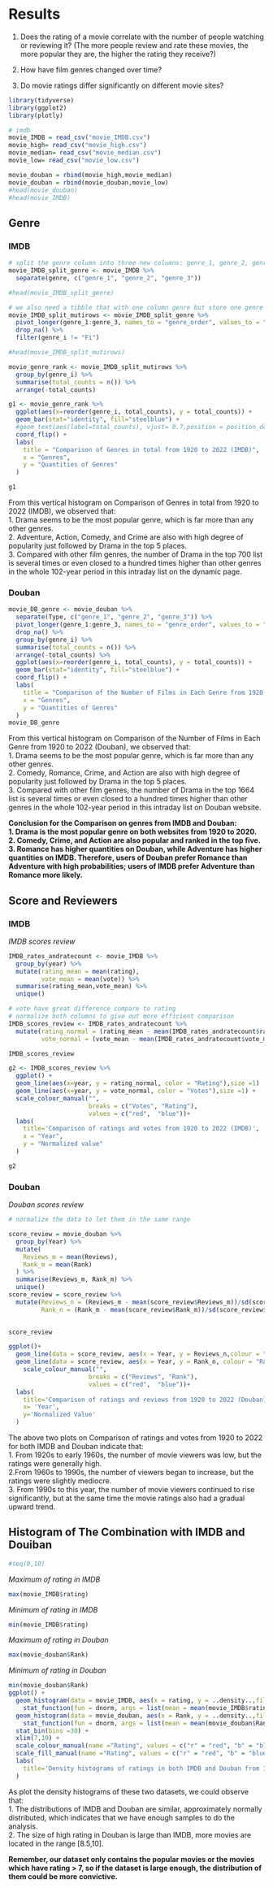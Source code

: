 # Results

1. Does the rating of a movie correlate with the number of people watching or reviewing it? (The more people review and rate these movies, the more popular they are, the higher the rating they receive?) \

2. How have film genres changed over time? \

3. Do movie ratings differ significantly on different movie sites? \

```r
library(tidyverse)
library(ggplot2)
library(plotly)
```

```r
# imdb
movie_IMDB = read_csv("movie_IMDB.csv")
movie_high= read_csv("movie_high.csv")
movie_median= read_csv("movie_median.csv")
movie_low= read_csv("movie_low.csv")
```

```r
movie_douban = rbind(movie_high,movie_median)
movie_douban = rbind(movie_douban,movie_low)
#head(movie_douban)
#head(movie_IMDB)
```

## Genre
### IMDB
```r
# split the genre column into three new columns: genre_1, genre_2, genre_3, note, some movies do not have value in genre_2 or genre_3
movie_IMDB_split_genre <- movie_IMDB %>%
  separate(genre, c("genre_1", "genre_2", "genre_3"))

#head(movie_IMDB_split_genre)

# we also need a tibble that with one column genre but store one genre in each row
movie_IMDB_split_mutirows <- movie_IMDB_split_genre %>%
  pivot_longer(genre_1:genre_3, names_to = "genre_order", values_to = "genre_i") %>%
  drop_na() %>%
  filter(genre_i != "Fi")

#head(movie_IMDB_split_mutirows)

movie_genre_rank <- movie_IMDB_split_mutirows %>%
  group_by(genre_i) %>%
  summarise(total_counts = n()) %>%
  arrange(-total_counts) 

g1 <- movie_genre_rank %>%
  ggplot(aes(x=reorder(genre_i, total_counts), y = total_counts)) +
  geom_bar(stat="identity", fill="steelblue") +
  #geom_text(aes(label=total_counts), vjust= 0.7,position = position_dodge(0.9),  size=3.5) + 
  coord_flip() +
  labs(
    title = "Comparison of Genres in total from 1920 to 2022 (IMDB)",
    x = "Genres",
    y = "Quantities of Genres"
  )

g1
```

From this vertical histogram on Comparison of Genres in total from 1920 to 2022 (IMDB), we observed that: \
1. Drama seems to be the most popular genre, which is far more than any other genres. \
2. Adventure, Action, Comedy, and Crime are also with high degree of popularity just followed by Drama in the top 5 places. \
3. Compared with other film genres, the number of Drama in the top 700 list is several times or even closed to a hundred times higher than other genres in the whole 102-year period in this intraday list on the dynamic page.



### Douban
```r
movie_DB_genre <- movie_douban %>%
  separate(Type, c("genre_1", "genre_2", "genre_3")) %>%
  pivot_longer(genre_1:genre_3, names_to = "genre_order", values_to = "genre_i") %>%
  drop_na() %>%
  group_by(genre_i) %>%
  summarise(total_counts = n()) %>%
  arrange(-total_counts) %>%
  ggplot(aes(x=reorder(genre_i, total_counts), y = total_counts)) +
  geom_bar(stat="identity", fill="steelblue") +
  coord_flip() +
  labs(
    title = "Comparison of the Number of Films in Each Genre from 1920 to 2022 (Douban)",
    x = "Genres",
    y = "Quantities of Genres"
  )
movie_DB_genre
```

From this vertical histogram on Comparison of the Number of Films in Each Genre from 1920 to 2022 (Douban), we observed that: \
1. Drama seems to be the most popular genre, which is far more than any other genres. \
2. Comedy, Romance, Crime, and Action are also with high degree of popularity just followed by Drama in the top 5 places. \
3. Compared with other film genres, the number of Drama in the top 1664 list is several times or even closed to a hundred times higher than other genres in the whole 102-year period in this intraday list on Douban website.


**Conclusion for the Comparison on genres from IMDB and Douban:** \
**1. Drama is the most popular genre on both websites from 1920 to 2020.** \
**2. Comedy, Crime, and Action are also popular and ranked in the top five.** \
**3. Romance has higher quantities on Douban, while Adventure has higher quantities on IMDB. Therefore, users of Douban prefer Romance than  Adventure with high probabilities; users of IMDB prefer Adventure than  Romance more likely.** \




## Score and Reviewers
### IMDB
*IMDB scores review*
```r
IMDB_rates_andratecount <- movie_IMDB %>%
  group_by(year) %>%
  mutate(rating_mean = mean(rating),
         vote_mean = mean(vote)) %>%
  summarise(rating_mean,vote_mean) %>%
  unique()

# vote have great difference compare to rating
# normalize both columns to give out more efficient comparison
IMDB_scores_review <- IMDB_rates_andratecount %>%
  mutate(rating_normal = (rating_mean - mean(IMDB_rates_andratecount$rating_mean))/sd(IMDB_rates_andratecount$rating_mean),
         vote_normal = (vote_mean - mean(IMDB_rates_andratecount$vote_mean))/sd(IMDB_rates_andratecount$vote_mean))

IMDB_scores_review
```

```r
g2 <- IMDB_scores_review %>%
  ggplot() +
  geom_line(aes(x=year, y = rating_normal, color = "Rating"),size =1)  +
  geom_line(aes(x=year, y = vote_normal, color = "Votes"),size =1) +
  scale_colour_manual("", 
                      breaks = c("Votes", "Rating"),
                      values = c("red",  "blue"))+
  labs(
    title='Comparison of ratings and votes from 1920 to 2022 (IMDB)',
    x = "Year",
    y = "Normalized value"
  )

g2
```

### Douban
*Douban scores review*
```r
# normalize the data to let them in the same range

score_review = movie_douban %>%
  group_by(Year) %>%
  mutate(
    Reviews_m = mean(Reviews),
    Rank_m = mean(Rank)
  ) %>%
  summarise(Reviews_m, Rank_m) %>%
  unique()
score_review = score_review %>%
  mutate(Reviews_n = (Reviews_m - mean(score_review$Reviews_m))/sd(score_review$Reviews_m),
         Rank_n = (Rank_m - mean(score_review$Rank_m))/sd(score_review$Rank_m))
  

score_review
```

```r
ggplot()+
  geom_line(data = score_review, aes(x = Year, y = Reviews_n,colour = "Reviews"),  size =1) +
  geom_line(data = score_review, aes(x = Year, y = Rank_n, colour = "Rank"),size=1) +
    scale_colour_manual("", 
                      breaks = c("Reviews", "Rank"),
                      values = c("red",  "blue"))+
  labs(
    title='Comparison of ratings and reviews from 1920 to 2022 (Douban)',
    x= 'Year',
    y='Normalized Value'
  )
```

The above two plots on Comparison of ratings and votes from 1920 to 2022 for both IMDB and Douban indicate that: \
1. From 1920s to early 1960s, the number of movie viewers was low, but the ratings were generally high. \
2.From 1960s to 1990s, the number of viewers began to increase, but the ratings were slightly mediocre. \
3. From 1990s to this year, the number of movie viewers continued to rise significantly, but at the same time the movie ratings also had a gradual upward trend. \
 

## Histogram of The Combination with IMDB and Douiban
```r
#seq(0,10)
```
*Maximum of rating in IMDB*
```r
max(movie_IMDB$rating)
```
*Minimum of rating in IMDB*
```r
min(movie_IMDB$rating)
```
*Maximum of rating in Douban*
```r
max(movie_douban$Rank)
```
*Minimum of rating in Douban*
```r
min(movie_douban$Rank)
ggplot() + 
  geom_histogram(data = movie_IMDB, aes(x = rating, y = ..density..,fill = "r"), alpha = 0.3,binwidth = 0.05) +
    stat_function(fun = dnorm, args = list(mean = mean(movie_IMDB$rating), sd = sd(movie_IMDB$rating)),color="red",size=1)+
  geom_histogram(data = movie_douban, aes(x = Rank, y = ..density..,fill = "b"), alpha = 0.3,binwidth = 0.05) +
    stat_function(fun = dnorm, args = list(mean = mean(movie_douban$Rank), sd = sd(movie_douban$Rank)),color="blue",size=1)+
  stat_bin(bins =30) +
  xlim(7,10) +
  scale_colour_manual(name ="Rating", values = c("r" = "red", "b" = "blue"), labels=c("b" = "Douban", "r" = "IMDB")) +
  scale_fill_manual(name ="Rating", values = c("r" = "red", "b" = "blue"), labels=c("b" = "Douban", "r" = "IMDB")) +
  labs(
    title='Density histograms of ratings in both IMDB and Douban from 1920 to 2022'
  )
```


As plot the density histograms of these two datasets, we could observe that: \
1. The distributions of IMDB and Douban are similar, approximately normally distributed, which indicates that we have enough samples to do the analysis. \
2. The size of high rating in Douban is large than IMDB, more movies are located in the range [8.5,10]. \

**Remember, our dataset only contains the popular movies or the movies which have rating > 7, so if the dataset is large enough, the distribution of them could be more convictive.**  \

